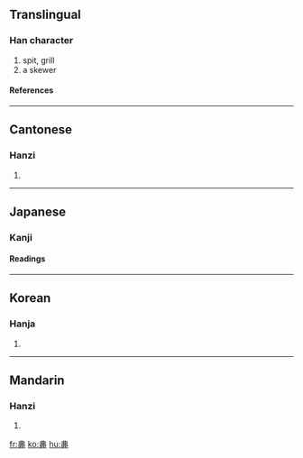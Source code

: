 ==Translingual==
===Han character===
{{Han char|rad=丨|as=07|sn=8|four=5500<sub>6</sub>|canj=中中田田 (LLWW)}}
# spit, grill
# a skewer
====References====
{{Han ref|kx=0080.040|dkj=00082|dj=0162.050|hdz=10030.040|uh=4E33|ud=20019|bh=CBB1|bd=52145}}
----
==Cantonese==
===Hanzi===
{{yue-hanzi|jyut=|y=chaan2}}
# {{defn|Cantonese}}
----
==Japanese==
===Kanji===
{{ja-kanji|grade=|rs=丨07}}
====Readings====
{{ja-readings|on=[[さん]] (san), [[せん]] (sen)|kun=[[くし]] (kushi)}}
----
==Korean==
===Hanja===
{{ko-hanja|hangeul=찬|rv=chan|mr=ch'an}}
# {{defn|Korean}}
----
==Mandarin==
===Hanzi===
{{cmn-hanzi|pin=chǎn (chan3), lìn (lin4)|wg=ch'an<sup>3</sup>, lin<sup>4</sup>|y=}}
# {{defn|Mandarin}}

[[fr:丳]]
[[ko:丳]]
[[hu:丳]]